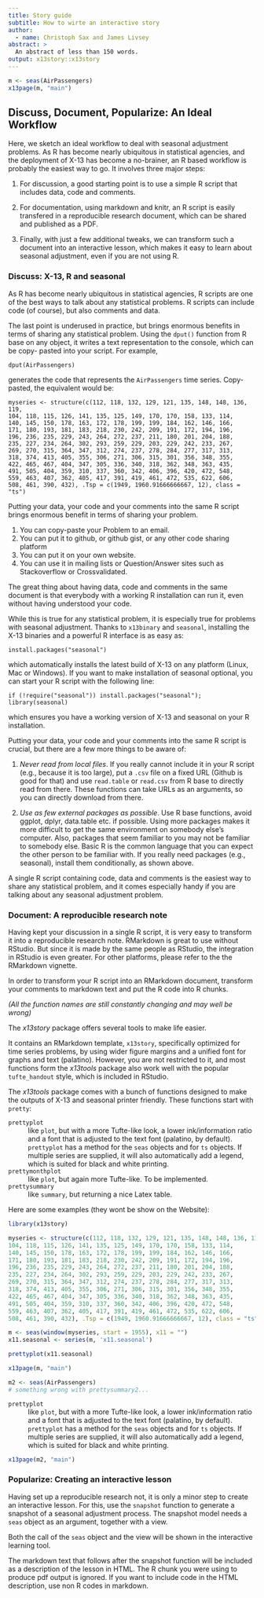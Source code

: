 ```yaml
---
title: Story guide
subtitle: How to wirte an interactive story
author:
  - name: Christoph Sax and James Livsey
abstract: >
  An abstract of less than 150 words.
output: x13story::x13story
---
```




```r
m <- seas(AirPassengers)
x13page(m, "main")
```

## Discuss, Document, Popularize: An Ideal Workflow


Here, we sketch an ideal workflow to deal with seasonal adjustment problems. As
R has become nearly ubiquitous in statistical agencies, and the deployment of
X-13 has become a no-brainer, an R based workflow is probably the easiest way to
go. It involves three major steps:

1. For discussion, a good starting point is to use a simple R script that includes data, code and comments. 

2. For documentation, using markdown and knitr, an R script is easily transfered
in a reproducible research document, which can be shared and published as a PDF.

3. Finally, with just a few additional tweaks, we can transform such a document
into an interactive lesson, which makes it easy to learn about seasonal
adjustment, even if you are not using R.


### Discuss: X-13, R and seasonal

As R has become nearly ubiquitous in statistical agencies, R scripts are one of
the best ways to talk about any statistical problems. R scripts can include code
(of course), but also comments and data.

The last point is underused in practice, but brings enormous benefits in terms
of sharing any statistical problem. Using the `dput()` function from R base on
any object, it writes a text representation to the console, which can be copy-
pasted into your script. For example,

```
dput(AirPassengers)

``` 

generates the code that represents the `AirPassengers` time series. Copy-
pasted, the equivalent would be:


```
myseries <- structure(c(112, 118, 132, 129, 121, 135, 148, 148, 136, 119, 
104, 118, 115, 126, 141, 135, 125, 149, 170, 170, 158, 133, 114, 
140, 145, 150, 178, 163, 172, 178, 199, 199, 184, 162, 146, 166, 
171, 180, 193, 181, 183, 218, 230, 242, 209, 191, 172, 194, 196, 
196, 236, 235, 229, 243, 264, 272, 237, 211, 180, 201, 204, 188, 
235, 227, 234, 264, 302, 293, 259, 229, 203, 229, 242, 233, 267, 
269, 270, 315, 364, 347, 312, 274, 237, 278, 284, 277, 317, 313, 
318, 374, 413, 405, 355, 306, 271, 306, 315, 301, 356, 348, 355, 
422, 465, 467, 404, 347, 305, 336, 340, 318, 362, 348, 363, 435, 
491, 505, 404, 359, 310, 337, 360, 342, 406, 396, 420, 472, 548, 
559, 463, 407, 362, 405, 417, 391, 419, 461, 472, 535, 622, 606, 
508, 461, 390, 432), .Tsp = c(1949, 1960.91666666667, 12), class = "ts")
```

Putting your data, your code and your comments into the same R script brings
enormous benefit in terms of sharing your problem.

1. You can copy-paste your Problem to an email.
2. You can put it to github, or github gist, or any other code sharing platform
3. You can put it on your own website.
4. You can use it in mailing lists or Question/Answer sites such as Stackoverflow or Crossvalidated.


The great thing about having data, code and comments in the same document is
that everybody with a working R installation can run it, even without having
understood your code.

While this is true for any statistical problem, it is especially true for
problems with seasonal adjustment. Thanks to `x13binary` and `seasonal`,
installing the X-13 binaries and a powerful R interface is as easy as:

```
install.packages("seasonal")
```

which automatically installs the latest build of X-13 on any platform (Linux,
Mac or Windows). If you want to make installation of seasonal optional, you can
start your R script with the following line:

```
if (!require("seasonal")) install.packages("seasonal"); library(seasonal)
```

which ensures you have a working version of X-13 and seasonal on your R
installation.

Putting your data, your code and your comments into the same R script is
crucial, but there are a few more things to be aware of:

1. *Never read from local files*. If you really cannot include it in your R
script (e.g., because it is too large), put a `.csv` file on a fixed URL (Github
is good for that) and use `read.table` or `read.csv` from R base to directly
read from there. These functions can take URLs as an arguments, so you can
directly download from there.

2. *Use as few external packages as possible*. Use R base functions, avoid
ggplot, dplyr, data.table etc. if possible. Using more packages makes it more
difficult to get the same environment on somebody else's computer. Also,
packages that seem familiar to you may not be familiar to somebody else. Basic R
is the common language that you can expect the other person to be familiar with.
If you really need packages (e.g., seasonal), install them conditionally, as
shown above.

A single R script containing code, data and comments is the easiest way to share
any statistical problem, and it comes especially handy if you are talking about
any seasonal adjustment problem.


### Document: A reproducible research note

Having kept your discussion in a single R script, it is very easy to transform
it into a reproducible research note. RMarkdown is great to use without RStudio.
But since it is made by the same people as RStudio, the integration in RStudio
is even greater. For other platforms, please refer to the the RMarkdown
vignette.

In order to transform your R script into an RMarkdown document, transform your
comments to markdown text and put the R code into R chunks.

*(All the function names are still constantly changing and may well be wrong)*

The *x13story* package offers several tools to make life easier. 

It contains an RMarkdown template, `x13story`, specifically
optimized for time series problems, by using wider figure margins and a unified
font for graphs and text (palatino). However, you are not restricted to it, and
most functions form the  *x13tools* package also work well with the popular
`tufte_handout` style, which is included in RStudio.

The *x13tools* package comes with a bunch of functions designed to make the
outputs of X-13 and seasonal printer friendly. These functions start with
`pretty`:

`prettyplot`
  : like `plot`, but with a more Tufte-like look, a lower ink/information ratio and a font that is adjusted to the text font (palatino, by default). `prettyplot` has a method for the `seas` objects and for `ts` objects. If multiple series are supplied, it will also automatically add a legend, which is suited for black and white printing.

`prettymonthplot`
  : like `plot`, but again more Tufte-like. To be implemented.

`prettysummary`
  : like `summary`, but returning a nice Latex table. 

Here are some examples (they wont be show on the Website):


```r
library(x13story)

myseries <- structure(c(112, 118, 132, 129, 121, 135, 148, 148, 136, 119, 
104, 118, 115, 126, 141, 135, 125, 149, 170, 170, 158, 133, 114, 
140, 145, 150, 178, 163, 172, 178, 199, 199, 184, 162, 146, 166, 
171, 180, 193, 181, 183, 218, 230, 242, 209, 191, 172, 194, 196, 
196, 236, 235, 229, 243, 264, 272, 237, 211, 180, 201, 204, 188, 
235, 227, 234, 264, 302, 293, 259, 229, 203, 229, 242, 233, 267, 
269, 270, 315, 364, 347, 312, 274, 237, 278, 284, 277, 317, 313, 
318, 374, 413, 405, 355, 306, 271, 306, 315, 301, 356, 348, 355, 
422, 465, 467, 404, 347, 305, 336, 340, 318, 362, 348, 363, 435, 
491, 505, 404, 359, 310, 337, 360, 342, 406, 396, 420, 472, 548, 
559, 463, 407, 362, 405, 417, 391, 419, 461, 472, 535, 622, 606, 
508, 461, 390, 432), .Tsp = c(1949, 1960.91666666667, 12), class = "ts")

m <- seas(window(myseries, start = 1955), x11 = "")
x11.seasonal <- series(m, 'x11.seasonal')
```


```r
prettyplot(x11.seasonal)
```

```r

x13page(m, "main")


```

```r

m2 <- seas(AirPassengers)
# something wrong with prettysummary2...

```

`prettyplot`
  : like `plot`, but with a more Tufte-like look, a lower ink/information ratio and a font that is adjusted to the text font (palatino, by default). `prettyplot` has a method for the `seas` objects and for `ts` objects. If multiple series are supplied, it will also automatically add a legend, which is suited for black and white printing.
  

```r
x13page(m2, "main")

```


### Popularize: Creating an interactive lesson

Having set up a reproducible research not, it is only a minor step to create an
interactive lesson. For this, use the `snapshot` function to generate a snapshot
of a seasonal adjustment process. The snapshot model needs a `seas` object as an
argument, together with a view. 

Both the call of the `seas` object and the view will be shown in the interactive
learning tool. 

The markdown text that follows after the snapshot function will be included as a
description of the lesson in HTML. The R chunk you were using to produce pdf
output is ignored. If you want to include code in the HTML description, use non
R codes in markdown.



